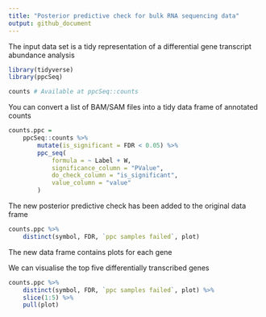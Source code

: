 ```yaml
---
title: "Posterior predictive check for bulk RNA sequencing data"
output: github_document
---
```



The input data set is a tidy representation of a differential gene transcript abundance analysis

```r
library(tidyverse)
library(ppcSeq)
```

```r
counts # Available at ppcSeq::counts

```

You can convert a list of BAM/SAM files into a tidy data frame of annotated counts

```r
counts.ppc = 
	ppcSeq::counts %>% 
		mutate(is_significant = FDR < 0.05) %>% 
		ppc_seq(
			formula = ~ Label + W, 
			significance_column = "PValue", 
			do_check_column = "is_significant", 
			value_column = "value"
		)
```

The new posterior predictive check has been added to the original data frame

```r
counts.ppc %>% 
	distinct(symbol, FDR, `ppc samples failed`, plot)

```

The new data frame contains plots for each gene

We can visualise the top five differentially transcribed genes

```r
counts.ppc %>% 
	distinct(symbol, FDR, `ppc samples failed`, plot) %>%
	slice(1:5) %>%
	pull(plot) 

```
